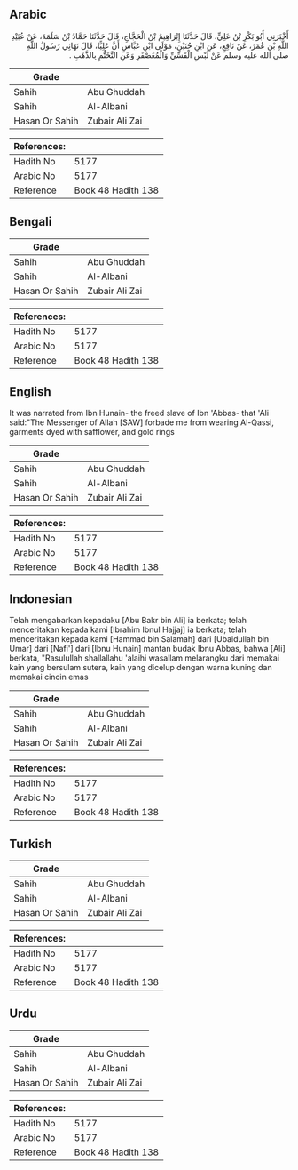 ## Arabic


<div dir="rtl" lang="ar" style={{fontSize:'larger',backgroundColor:'#f8f9fa',padding:20}}>
أَخْبَرَنِي أَبُو بَكْرِ بْنُ عَلِيٍّ، قَالَ حَدَّثَنَا إِبْرَاهِيمُ بْنُ الْحَجَّاجِ، قَالَ حَدَّثَنَا حَمَّادُ بْنُ سَلَمَةَ، عَنْ عُبَيْدِ اللَّهِ بْنِ عُمَرَ، عَنْ نَافِعٍ، عَنِ ابْنِ حُنَيْنٍ، مَوْلَى ابْنِ عَبَّاسٍ أَنَّ عَلِيًّا، قَالَ نَهَانِي رَسُولُ اللَّهِ صلى الله عليه وسلم عَنْ لُبْسِ الْقَسِّيِّ وَالْمُعَصْفَرِ وَعَنِ التَّخَتُّمِ بِالذَّهَبِ ‏.‏
</div>
<div style={{backgroundColor:'#f8f9fa',padding:20, marginBottom: 10}}><table> <thead> <tr> <th>Grade</th> <th></th> </tr> </thead> <tbody> <tr><td>Sahih</td><td>Abu Ghuddah</td></tr><tr><td>Sahih</td><td>Al-Albani</td></tr><tr><td>Hasan Or Sahih</td><td>Zubair Ali Zai</td></tr></tbody></table><table> <thead> <tr> <th>References:</th> <th></th> </tr> </thead> <tbody><tr><td>Hadith No</td><td>5177</td></tr><tr><td>Arabic No</td><td>5177</td></tr><tr><td>Reference</td><td>Book 48 Hadith 138</td></tr></tbody></table></div>

## Bengali


<div dir="ltr" lang="bn" style={{fontSize:'larger',backgroundColor:'#f8f9fa',padding:20}}>

</div>
<div style={{backgroundColor:'#f8f9fa',padding:20, marginBottom: 10}}><table> <thead> <tr> <th>Grade</th> <th></th> </tr> </thead> <tbody> <tr><td>Sahih</td><td>Abu Ghuddah</td></tr><tr><td>Sahih</td><td>Al-Albani</td></tr><tr><td>Hasan Or Sahih</td><td>Zubair Ali Zai</td></tr></tbody></table><table> <thead> <tr> <th>References:</th> <th></th> </tr> </thead> <tbody><tr><td>Hadith No</td><td>5177</td></tr><tr><td>Arabic No</td><td>5177</td></tr><tr><td>Reference</td><td>Book 48 Hadith 138</td></tr></tbody></table></div>

## English


<div dir="ltr" lang="en" style={{fontSize:'larger',backgroundColor:'#f8f9fa',padding:20}}>
It was narrated from Ibn Hunain- the freed slave of Ibn 'Abbas- that 'Ali said:"The Messenger of Allah [SAW] forbade me from wearing Al-Qassi, garments dyed with safflower, and gold rings
</div>
<div style={{backgroundColor:'#f8f9fa',padding:20, marginBottom: 10}}><table> <thead> <tr> <th>Grade</th> <th></th> </tr> </thead> <tbody> <tr><td>Sahih</td><td>Abu Ghuddah</td></tr><tr><td>Sahih</td><td>Al-Albani</td></tr><tr><td>Hasan Or Sahih</td><td>Zubair Ali Zai</td></tr></tbody></table><table> <thead> <tr> <th>References:</th> <th></th> </tr> </thead> <tbody><tr><td>Hadith No</td><td>5177</td></tr><tr><td>Arabic No</td><td>5177</td></tr><tr><td>Reference</td><td>Book 48 Hadith 138</td></tr></tbody></table></div>

## Indonesian


<div dir="ltr" lang="id" style={{fontSize:'larger',backgroundColor:'#f8f9fa',padding:20}}>
Telah mengabarkan kepadaku [Abu Bakr bin Ali] ia berkata; telah menceritakan kepada kami [Ibrahim Ibnul Hajjaj] ia berkata; telah menceritakan kepada kami [Hammad bin Salamah] dari [Ubaidullah bin Umar] dari [Nafi'] dari [Ibnu Hunain] mantan budak Ibnu Abbas, bahwa [Ali] berkata, "Rasulullah shallallahu 'alaihi wasallam melarangku dari memakai kain yang bersulam sutera, kain yang dicelup dengan warna kuning dan memakai cincin emas
</div>
<div style={{backgroundColor:'#f8f9fa',padding:20, marginBottom: 10}}><table> <thead> <tr> <th>Grade</th> <th></th> </tr> </thead> <tbody> <tr><td>Sahih</td><td>Abu Ghuddah</td></tr><tr><td>Sahih</td><td>Al-Albani</td></tr><tr><td>Hasan Or Sahih</td><td>Zubair Ali Zai</td></tr></tbody></table><table> <thead> <tr> <th>References:</th> <th></th> </tr> </thead> <tbody><tr><td>Hadith No</td><td>5177</td></tr><tr><td>Arabic No</td><td>5177</td></tr><tr><td>Reference</td><td>Book 48 Hadith 138</td></tr></tbody></table></div>

## Turkish


<div dir="ltr" lang="tr" style={{fontSize:'larger',backgroundColor:'#f8f9fa',padding:20}}>

</div>
<div style={{backgroundColor:'#f8f9fa',padding:20, marginBottom: 10}}><table> <thead> <tr> <th>Grade</th> <th></th> </tr> </thead> <tbody> <tr><td>Sahih</td><td>Abu Ghuddah</td></tr><tr><td>Sahih</td><td>Al-Albani</td></tr><tr><td>Hasan Or Sahih</td><td>Zubair Ali Zai</td></tr></tbody></table><table> <thead> <tr> <th>References:</th> <th></th> </tr> </thead> <tbody><tr><td>Hadith No</td><td>5177</td></tr><tr><td>Arabic No</td><td>5177</td></tr><tr><td>Reference</td><td>Book 48 Hadith 138</td></tr></tbody></table></div>

## Urdu


<div dir="rtl" lang="ur" style={{fontSize:'larger',backgroundColor:'#f8f9fa',padding:20}}>

</div>
<div style={{backgroundColor:'#f8f9fa',padding:20, marginBottom: 10}}><table> <thead> <tr> <th>Grade</th> <th></th> </tr> </thead> <tbody> <tr><td>Sahih</td><td>Abu Ghuddah</td></tr><tr><td>Sahih</td><td>Al-Albani</td></tr><tr><td>Hasan Or Sahih</td><td>Zubair Ali Zai</td></tr></tbody></table><table> <thead> <tr> <th>References:</th> <th></th> </tr> </thead> <tbody><tr><td>Hadith No</td><td>5177</td></tr><tr><td>Arabic No</td><td>5177</td></tr><tr><td>Reference</td><td>Book 48 Hadith 138</td></tr></tbody></table></div>